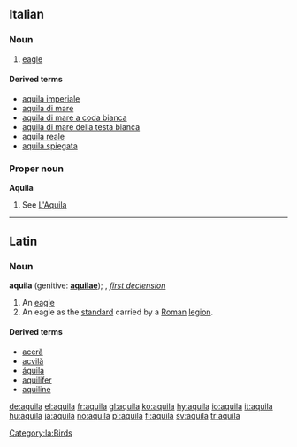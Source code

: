{{see|Aquila}}

==Italian==

===Noun===
{{it-noun|aquil|f|a|e}}

# [[eagle]]
====Derived terms====
*[[aquila imperiale]]
*[[aquila di mare]]
*[[aquila di mare a coda bianca]]
*[[aquila di mare della testa bianca]]
*[[aquila reale]]
*[[aquila spiegata]]

===Proper noun===
'''Aquila'''

# See [[L'Aquila]]

----

==Latin==

===Noun===
'''aquila''' (genitive: '''[[aquilae]]'''); {{f}}, ''[[Wiktionary Appendix:Latin first declension|first declension]]''

# An [[eagle]]
# An eagle as the [[standard]] carried by a [[Roman]] [[legion]].

====Derived terms====
*[[aceră]]
*[[acvilă]]
*[[águila]] {{f}}
*[[aquilifer]]
*[[aquiline]]

[[Category:la:Birds]]

[[de:aquila]]
[[el:aquila]]
[[fr:aquila]]
[[gl:aquila]]
[[ko:aquila]]
[[hy:aquila]]
[[io:aquila]]
[[it:aquila]]
[[hu:aquila]]
[[ja:aquila]]
[[no:aquila]]
[[pl:aquila]]
[[fi:aquila]]
[[sv:aquila]]
[[tr:aquila]]